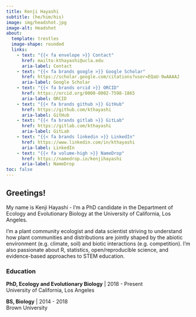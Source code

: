 ```yaml
---
title: Kenji Hayashi
subtitle: (he/him/his)
image: img/headshot.jpg
image-alt: Headshot
about:
  template: trestles
  image-shape: rounded
  links:
    - text: "{{< fa envelope >}} Contact"
      href: mailto:kthayashi@ucla.edu
      aria-label: Contact
    - text: "{{< fa brands google >}} Google Scholar"
      href: https://scholar.google.com/citations?user=EQaU-9wAAAAJ
      aria-label: Google Scholar
    - text: "{{< fa brands orcid >}} ORCID"
      href: https://orcid.org/0000-0002-7598-1865
      aria-label: ORCID
    - text: "{{< fa brands github >}} GitHub"
      href: https://github.com/kthayashi
      aria-label: GitHub
    - text: "{{< fa brands gitlab >}} GitLab"
      href: https://gitlab.com/kthayashi
      aria-label: GitLab
    - text: "{{< fa brands linkedin >}} LinkedIn"
      href: https://www.linkedin.com/in/kthayashi
      aria-label: LinkedIn
    - text: "{{< fa volume-high >}} NameDrop"
      href: https://namedrop.io/kenjihayashi
      aria-label: NameDrop
toc: false
---
```


## Greetings!

My name is Kenji Hayashi - I'm a PhD candidate in the Department of Ecology and Evolutionary Biology at the University of California, Los Angeles.

I'm a plant community ecologist and data scientist striving to understand how plant communities and distributions are jointly shaped by the abiotic environment (e.g. climate, soil) and biotic interactions (e.g. competition). I'm also passionate about R, statistics, open/reproducible science, and evidence-based approaches to STEM education.

### Education

**PhD, Ecology and Evolutionary Biology** | 2018 - Present    
University of California, Los Angeles

**BS, Biology** | 2014 - 2018   
Brown University

